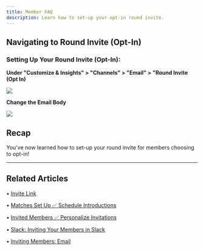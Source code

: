 ```yaml
---
title: Member FAQ
description: Learn how to set-up your opt-in round invite.
---
```


**Navigating to Round Invite (Opt-In)**
---------------------------------------

### Setting Up Your Round Invite (Opt-In):

**Under "Customize & Insights" > "Channels" > "Email" > "Round Invite (Opt In)**

![](/images/opt1.png)

**Change the Email Body**

![](/images/opt2.png)

Recap
-----

You've now learned how to set-up your round invite for members choosing to opt-in!

* * *

## Related Articles

• [Invite Link](/uploading-members/invite-link)

• [Matches Set Up ✅ Schedule Introductions](/getting-started/matches-setup)

• [Invited Members ✅ Personalize Invitations](/getting-started/invited-members)

• [Slack: Inviting Your Members in Slack](/setting-up-slack/invite-members)

• [Inviting Members: Email](/uploading-members/inviting-members-email)

